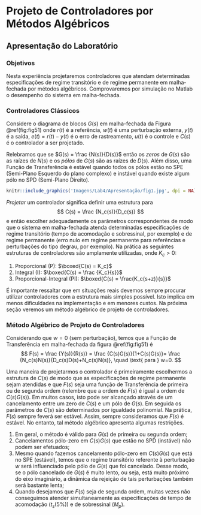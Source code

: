 # Projeto de Controladores por Métodos Algébricos

## Apresentação do Laboratório

### Objetivos

Nesta experiência projetaremos controladores que atendam determinadas especificações de regime transitório e de regime permanente em malha-fechada por métodos algébricos. Comprovaremos por simulação no Matlab o desempenho do sistema em malha-fechada.

### Controladores Clássicos

Considere o diagrama de blocos $G(s)$ em malha-fechada da Figura \@ref(fig:fig51) onde $r(t)$ é a referência, $w(t)$ é uma perturbação externa, $y(t)$ é a saída, $e(t) = r(t) - y(t)$ é o erro de rastreamento, $u(t)$ é o controle e $C(s)$ é o controlador a ser projetado.

Relebramos que se $G(s) = \frac {N(s)}{D(s)}$ então os *zeros* de $G(s)$ são as raízes de $N(s)$ e os *pólos* de $G(s)$ são as raízes de $D(s)$. Além disso, uma Função de Transferência é estável quando todos os pólos estão no SPE (Semi-Plano Esquerdo do plano complexo) e instável quando existe algum pólo no SPD (Semi-Plano Direito).

```r
knitr::include_graphics('Imagens/Lab4/Apresentação/fig1.jpg', dpi = NA)
```

*Projetar* um controlador significa definir uma estrutura para
$$
C(s) = \frac {N_c(s)}{D_c(s)}
$$
e então escolher adequadamente os parâmetros correspondentes de modo que o sistema em malha-fechada atenda determinadas especificações de regime transitório (tempo de acomodação e sobressinal, por exemplo) e de regime permanente (erro nulo em regime permanente para referências e perturbações do tipo degrau, por exemplo). Na prática as seguintes estruturas de controladores são amplamente utilizadas, onde $K_c>0$:

1. Proporcional (P): $\boxed{C(s) = K_c}$
2. Integral (I): $\boxed{C(s) = \frac {K_c}{s}}$
3. Proporcional-Integral (PI): $\boxed{C(s) = \frac{K_c(s+z)}{s}}$

É importante ressaltar que em situações reais devemos sempre procurar utilizar controladores com a estrutura mais simples possível. Isto implica em menos dificuldades na implementação e em menores custos. Na próxima seção veremos um método algébrico de projeto de controladores.

### Método Algébrico de Projeto de Controladores

Considerando que $w=0$ (sem perturbação), temos que a Função de Transferência em malha-fechada  da figura \@ref(fig:fig51) é
$$
F(s) = \frac {Y(s)}{R(s)} = \frac {C(s)G(s)}{1+C(s)G(s)}= \frac {N_c(s)N(s)}{D_c(s)D(s)+N_c(s)N(s)}, \quad \text{ para } w=0.
$$

Uma maneira de projetarmos o controlador é primeiramente escolhermos a estrutura de $C(s)$ de modo que as especificações de regime permanente sejam atendidas e que $F(s)$ seja uma função de Transferência de primeira ou de segunda ordem (relembre que a ordem de $F(s)$ é igual a ordem de $C(s)G(s)$). Em muitos casos, isto pode ser alcançado através de um cancelamento entre um zero de $C(s)$ e um pólo de $G(s)$. Em seguida os parâmetros de $C(s)$ são determinados por igualdade polinomial. Na prática, $F(s)$ sempre feverá ser estável. Assim, sempre consideramos que $F(s)$ é estável. No entanto, tal método algébrico apresenta algumas restrições.

1. Em geral, o método é válido para $G(s)$ de primeira ou segunda ordem;
2. Cancelamentos pólo-zero em $C(s)G(s)$ que estão no SPD (instável) não podem ser efetuados;
3. Mesmo quando fazemos cancelamento pólo-zero em $C(s)G(s)$ que está no SPE (estável), temos que o regime transitório referente à perturbação $w$ será influenciado pelo pólo de $G(s)$ que foi cancelado. Desse modo, se o pólo cancelado de $G(s)$ é muito lento, ou seja, está muito próximo do eixo imaginário, a dinâmica da rejeição de tais perturbações também será bastante lenta;
4. Quando desejamos que $F(s)$ seja de segunda ordem, muitas vezes não conseguimos atender simultaneamente as especificações de tempo de acomodação ($t_s(5\%)$) e de sobressinal ($M_p$).

